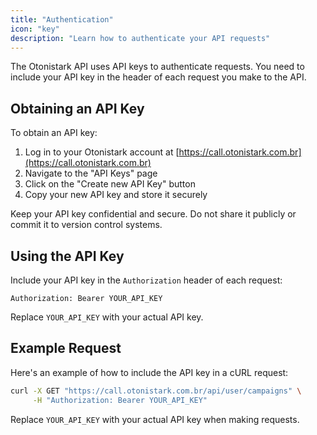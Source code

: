 ```yaml
---
title: "Authentication"
icon: "key"
description: "Learn how to authenticate your API requests"
---
```


The Otonistark API uses API keys to authenticate requests. You need to include your API key in the header of each request you make to the API.

## Obtaining an API Key

To obtain an API key:

1. Log in to your Otonistark account at [https://call.otonistark.com.br](https://call.otonistark.com.br)
2. Navigate to the "API Keys" page
3. Click on the "Create new API Key" button
4. Copy your new API key and store it securely

<Warning>
  Keep your API key confidential and secure. Do not share it publicly or commit
  it to version control systems.
</Warning>

## Using the API Key

Include your API key in the `Authorization` header of each request:

```
Authorization: Bearer YOUR_API_KEY
```

Replace `YOUR_API_KEY` with your actual API key.

## Example Request

Here's an example of how to include the API key in a cURL request:

```bash
curl -X GET "https://call.otonistark.com.br/api/user/campaigns" \
     -H "Authorization: Bearer YOUR_API_KEY"
```

Replace `YOUR_API_KEY` with your actual API key when making requests.
